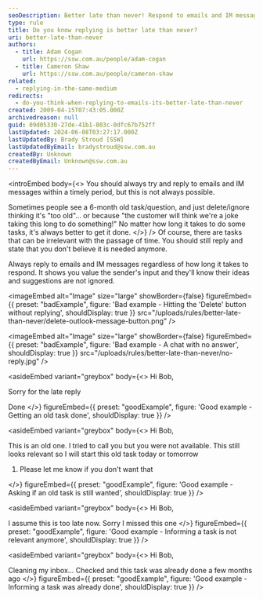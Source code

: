 ```yaml
---
seoDescription: Better late than never! Respond to emails and IM messages, no matter how long it takes, to show you value the sender's input and ideas.
type: rule
title: Do you know replying is better late than never?
uri: better-late-than-never
authors:
  - title: Adam Cogan
    url: https://ssw.com.au/people/adam-cogan
  - title: Cameron Shaw
    url: https://ssw.com.au/people/cameron-shaw
related:
  - replying-in-the-same-medium
redirects:
  - do-you-think-when-replying-to-emails-its-better-late-than-never
created: 2009-04-15T07:43:05.000Z
archivedreason: null
guid: 09d05330-27de-41b1-803c-0dfc67b752ff
lastUpdated: 2024-06-08T03:27:17.000Z
lastUpdatedBy: Brady Stroud [SSW]
lastUpdatedByEmail: bradystroud@ssw.com.au
createdBy: Unknown
createdByEmail: Unknown@ssw.com.au
---
```


<introEmbed
  body={<>
You should always try and reply to emails and IM messages within a timely period, but this is not always possible.

Sometimes people see a 6-month old task/question, and just delete/ignore thinking it's "too old"... or because "the customer will think we're a joke taking this long to do something!" No matter how long it takes to do some tasks, it's always better to get it done.
  </>}
/>
Of course, there are tasks that can be irrelevant with the passage of time. You should still reply and state that you don't believe it is needed anymore.

Always reply to emails and IM messages regardless of how long it takes to respond. It shows you value the sender's input and they'll know their ideas and suggestions are not ignored.

<imageEmbed
  alt="Image"
  size="large"
  showBorder={false}
  figureEmbed={{
    preset: "badExample",
    figure: 'Bad example - Hitting the \'Delete\' button without replying',
    shouldDisplay: true
  }}
  src="/uploads/rules/better-late-than-never/delete-outlook-message-button.png"
/>

<imageEmbed
  alt="Image"
  size="large"
  showBorder={false}
  figureEmbed={{
    preset: "badExample",
    figure: 'Bad example - A chat with no answer',
    shouldDisplay: true
  }}
  src="/uploads/rules/better-late-than-never/no-reply.jpg"
/>

<asideEmbed
  variant="greybox"
  body={<>
    Hi Bob,

Sorry for the late reply

Done
  </>}
  figureEmbed={{
    preset: "goodExample",
    figure: 'Good example - Getting an old task done',
    shouldDisplay: true
  }}
/>

<asideEmbed
  variant="greybox"
  body={<>
    Hi Bob,

This is an old one. I tried to call you but you were not available. This still looks relevant so I will start this old task today or tomorrow

1. Please let me know if you don't want that

  </>}
  figureEmbed={{
    preset: "goodExample",
    figure: 'Good example - Asking if an old task is still wanted',
    shouldDisplay: true
  }}
/>

<asideEmbed
  variant="greybox"
  body={<>
    Hi Bob,

I assume this is too late now. Sorry I missed this one
  </>}
  figureEmbed={{
    preset: "goodExample",
    figure: 'Good example - Informing a task is not relevant anymore',
    shouldDisplay: true
  }}
/>

<asideEmbed
  variant="greybox"
  body={<>
    Hi Bob,

Cleaning my inbox...
Checked and this task was already done a few months ago
  </>}
  figureEmbed={{
    preset: "goodExample",
    figure: 'Good example - Informing a task was already done',
    shouldDisplay: true
  }}
/>
